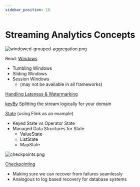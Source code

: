 ```yaml
---
sidebar_position: 18
---
```



# Streaming Analytics Concepts
<div style={{textAlign: 'center'}}>

![windowed-grouped-aggregation.png](./assets/windowed-grouped-aggregation.png)

</div>

Read: [Windows](https://ci.apache.org/projects/flink/flink-docs-stable/dev/stream/operators/windows.html)
* Tumbling Windows
* Sliding Windows
* Session Windows
    * (may not be available in all frameworks)

[Handling Lateness & Watermarking](https://spark.apache.org/docs/latest/structured-streaming-programming-guide.html#handling-late-data-and-watermarking)

[keyBy](https://ci.apache.org/projects/flink/flink-docs-stable/dev/stream/operators/#keyby)
Splitting the stream logically for your domain

[State](https://ci.apache.org/projects/flink/flink-docs-stable/dev/stream/state/state.html#using-keyed-state) (using Flink as an example)
* Keyed State vs Operator State
* Managed Data Structures for State
    * ValueState
    * ListState
    * MapState

<div style={{textAlign: 'center'}}>

![checkpoints.png](./assets/checkpoints.png)

</div>

[Checkpointing](https://ci.apache.org/projects/flink/flink-docs-release-1.13/docs/dev/datastream/fault-tolerance/checkpointing/)
* Making sure we can recover from failures seamlessly
* Analogous to log based recovery for database systems